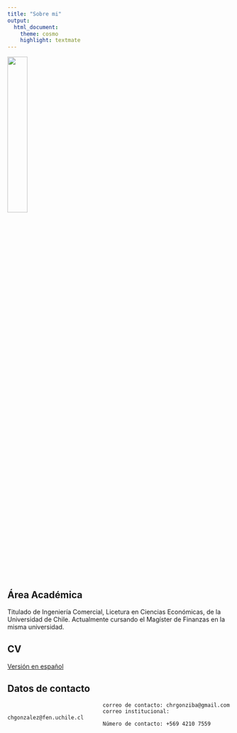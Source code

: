 ```yaml
---
title: "Sobre mi"
output:
  html_document:
    theme: cosmo
    highlight: textmate
---
```


![](yo/personal.jpg){width=30%}


## Área Académica

Titulado de Ingeniería Comercial, Licetura en Ciencias Económicas, de la Universidad de Chile. Actualmente cursando el Magíster de Finanzas en la misma universidad.


## CV
[Versión en español](yo/CV_actualizado_ES.pdf)


## Datos de contacto

                                  correo de contacto: chrgonziba@gmail.com 
                                  correo institucional: chgonzalez@fen.uchile.cl
                                  Número de contacto: +569 4210 7559
    